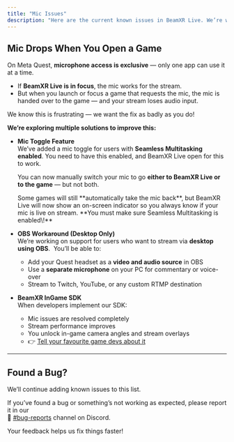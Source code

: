 ```yaml
---
title: "Mic Issues"
description: "Here are the current known issues in BeamXR Live. We’re working hard to improve the experience and will update this list as things change. "
---
```


## Mic Drops When You Open a Game

On Meta Quest, **microphone access is exclusive** — only one app can use it at a time.

- If **BeamXR Live is in focus**, the mic works for the stream.
- But when you launch or focus a game that requests the mic, the mic is handed over to the game — and your stream loses audio input.

We know this is frustrating — we want the fix as badly as you do\!

**We’re exploring multiple solutions to improve this:**

- **Mic Toggle Feature**\
  We’ve added a mic toggle for users with **Seamless Multitasking enabled**. You need to have this enabled, and BeamXR Live open for this to work.

  You can now manually switch your mic to go **either to BeamXR Live or to the game** — but not both.

  <Warning>
    Some games will still **automatically take the mic back**, but BeamXR Live will now show an on-screen indicator so you always know if your mic is live on stream. **You must make sure Seamless Multitasking is enabled\!**
  </Warning>
- **OBS Workaround (Desktop Only)**\
  We’re working on support for users who want to stream via **desktop using OBS**.  You’ll be able to:
  - Add your Quest headset as a **video and audio source** in OBS
  - Use a **separate microphone** on your PC for commentary or voice-over
  - Stream to Twitch, YouTube, or any custom RTMP destination
- **BeamXR InGame SDK**\
  When developers implement our SDK:
  - Mic issues are resolved completely
  - Stream performance improves
  - You unlock in-game camera angles and stream overlays
  - 👉 [Tell your favourite game devs about it](https://docs.beamxr.io)

---

## Found a Bug?

We’ll continue adding known issues to this list.

If you’ve found a bug or something’s not working as expected, please report it in our\
📢 [#bug-reports](https://discord.gg/beamxr) channel on Discord.

Your feedback helps us fix things faster\!